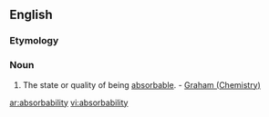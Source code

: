 ==English==

===Etymology===
{{suffix|absorb|ability}}
===Noun===
{{en-noun|absorbabilities}}

#The state or quality of being [[absorbable]]. - [[Graham (Chemistry)]]

[[ar:absorbability]]
[[vi:absorbability]]